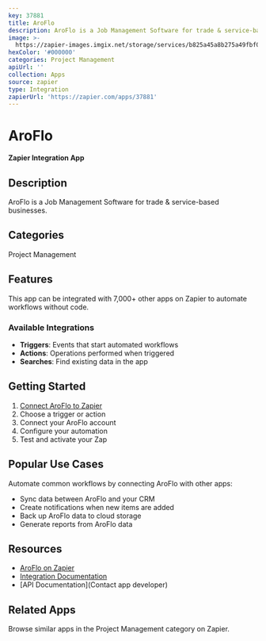 ```yaml
---
key: 37881
title: AroFlo
description: AroFlo is a Job Management Software for trade & service-based businesses.
image: >-
  https://zapier-images.imgix.net/storage/services/b825a45a8b275a49fbf0f0080dfb91c6.png?auto=format%2Ccompress&ixlib=python-3.0.0&q=50
hexColor: '#000000'
categories: Project Management
apiUrl: ''
collection: Apps
source: zapier
type: Integration
zapierUrl: 'https://zapier.com/apps/37881'
---
```

# AroFlo

**Zapier Integration App**

## Description

AroFlo is a Job Management Software for trade & service-based businesses.

## Categories

Project Management

## Features

This app can be integrated with 7,000+ other apps on Zapier to automate workflows without code.

### Available Integrations

- **Triggers**: Events that start automated workflows
- **Actions**: Operations performed when triggered
- **Searches**: Find existing data in the app

## Getting Started

1. [Connect AroFlo to Zapier](https://zapier.com/apps/37881)
2. Choose a trigger or action
3. Connect your AroFlo account
4. Configure your automation
5. Test and activate your Zap

## Popular Use Cases

Automate common workflows by connecting AroFlo with other apps:

- Sync data between AroFlo and your CRM
- Create notifications when new items are added
- Back up AroFlo data to cloud storage
- Generate reports from AroFlo data

## Resources

- [AroFlo on Zapier](https://zapier.com/apps/37881)
- [Integration Documentation](https://zapier.com/apps/37881/integrations)
- [API Documentation](Contact app developer)

## Related Apps

Browse similar apps in the Project Management category on Zapier.

